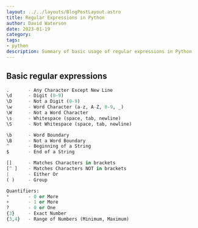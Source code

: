 ```yaml
---
layout: ../../layouts/BlogPostLayout.astro
title: Regular Expressions in Python    
author: David Waterson
date: 2023-01-19
category: 
tags:
- python
description: Summary of basic usage of regular expressions in Python   
---
```


## Basic regular expressions

```py
.       - Any Character Except New Line   
\d      - Digit (0-9)
\D      - Not a Digit (0-9)
\w      - Word Character (a-z, A-Z, 0-9, _)
\W      - Not a Word Character
\s      - Whitespace (space, tab, newline)
\S      - Not Whitespace (space, tab, newline)

\b      - Word Boundary
\B      - Not a Word Boundary
^       - Beginning of a String
$       - End of a String

[]      - Matches Characters in brackets
[^ ]    - Matches Characters NOT in brackets
|       - Either Or
( )     - Group

Quantifiers:
*       - 0 or More
+       - 1 or More
?       - 0 or One
{3}     - Exact Number
{3,4}   - Range of Numbers (Minimum, Maximum)
```

